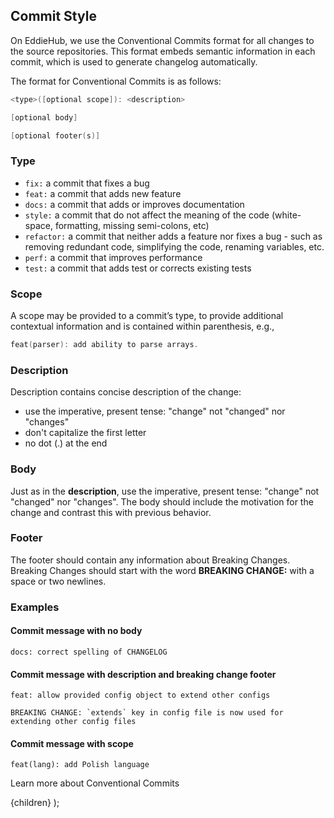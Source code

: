 
## Commit Style

On EddieHub, we use the <Link href="https://www.conventionalcommits.org"> Conventional Commits</Link> format for all changes to the source repositories. This format embeds semantic information in each commit, which is used to generate changelog automatically.

The format for Conventional Commits is as follows:

```swift
<type>([optional scope]): <description>

[optional body]

[optional footer(s)]
```
###  Type

- `fix:` a commit that fixes a bug
- `feat:` a commit that adds new feature
- `docs:` a commit that adds or improves documentation
- `style:` a commit that do not affect the meaning of the code (white-space, formatting, missing semi-colons, etc)
- `refactor:` a commit that neither adds a feature nor fixes a bug - such as removing redundant code, simplifying the code, renaming variables, etc.
- `perf:` a commit that improves performance
- `test:` a commit that adds test or corrects existing tests

### Scope
A scope may be provided to a commit’s type, to provide additional contextual information and is contained within parenthesis, e.g.,
```swift 
feat(parser): add ability to parse arrays.
```

### Description
Description contains concise description of the change:
- use the imperative, present tense: "change" not "changed" nor "changes"
- don't capitalize the first letter
- no dot (.) at the end

### Body 
Just as in the **description**, use the imperative, present tense: "change" not "changed" nor "changes". The body should include the motivation for the change and contrast this with previous behavior.

### Footer
The footer should contain any information about Breaking Changes. Breaking Changes should start with the word **BREAKING CHANGE:** with a space or two newlines.

### Examples

#### Commit message with no body
``` 
docs: correct spelling of CHANGELOG
```

#### Commit message with description and breaking change footer
``` 
feat: allow provided config object to extend other configs

BREAKING CHANGE: `extends` key in config file is now used for extending other config files
```

#### Commit message with scope
``` 
feat(lang): add Polish language
```


 


Learn more about <Link href="https://www.conventionalcommits.org"> Conventional Commits</Link>



  <DocsLayout title="LinkFree Hacktoberfest Documentation">
    {children}
  </DocsLayout>
);
